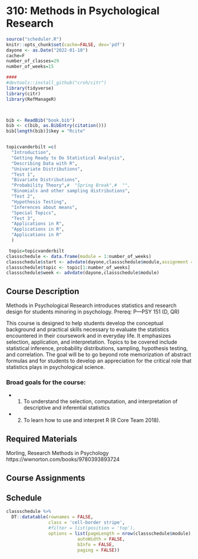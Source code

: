 # 310: Methods in Psychological Research {-#statsminor}

```r
source("scheduler.R")
knitr::opts_chunk$set(cache=FALSE, dev='pdf')
dayone <- as.Date("2022-01-10")
cache=F
number_of_classes=29
number_of_weeks=15

####
#devtools::install_github("crsh/citr")
library(tidyverse)
library(citr)
library(RefManageR)



bib <- ReadBib("book.bib")
bib <- c(bib, as.BibEntry(citation()))
bib[length(bib)]$key = "Rcite"


topicvanderbilt =c(
  "Introduction", 
  "Getting Ready to Do Statistical Analysis",
  "Describing Data with R",
  "Univariate Distributions",
  "Test 1",
  "Bivariate Distributions",
  "Probability Theory",#  "Spring Break",#  "",
  "Binomials and other sampling distributions", 
  "Test 2", 
  "Hypothesis Testing",
  "Inferences about means",
  "Special Topics", 
  "Test 3", 
  "Applications in R",
  "Applications in R",
  "Applications in R" 
  )

 topic=topicvanderbilt 
classschedule <- data.frame(module = 1:number_of_weeks)
classschedule$start <- advdate(dayone,classschedule$module,assignment = "m")
classschedule$topic <- topic[1:number_of_weeks]
classschedule$week <- advdate(dayone,classschedule$module)

```



## Course Description  {-}

Methods in Psychological Research introduces statistics and research design for students minoring in psychology. Prereq: P—PSY 151 (D, QR)

This course is designed to help students develop the conceptual background and practical skills necessary to evaluate the statistics encountered in their coursework and in everyday life. It emphasizes selection, application, and interpretation. Topics to be covered include statistical inference, probability distributions, sampling, hypothesis testing, and correlation. The goal will be to go beyond rote memorization of abstract formulas and for students to develop an appreciation for the critical role that statistics plays in psychological science.


### Broad goals for the course:  {-}
- 1. To understand the selection, computation, and interpretation of descriptive and inferential
statistics
- 2. To learn how to use and interpret R (R Core Team 2018).


## Required Materials  {-}

Morling, Research Methods in Psychology https://wwnorton.com/books/9780393893724


## Course Assignments  {-}


## Schedule  {-}



```r

classschedule %>% 
  DT::datatable(rownames = FALSE,
                class = 'cell-border stripe',
                #filter = list(position = 'top'),
                options = list(pageLength = nrow(classschedule$module), 
                           autoWidth = FALSE,
                           bInfo = FALSE,
                           paging = FALSE))
```


<!---
Schedule
-->
<!---
## `r advdate(dayone, 1, topic)`

- Monday: First Day of Class / Introduction
- Thursday: First Day of Class

## `r advdate(dayone, 2, topic)`

- Tuesday: Research Design (Chapter 9)
- Thursday: Sampling Theory (Chapter 8) / Measurement in the Social/Behavioral Sciences 


##  `r advdate(dayone, 3, topic)` 

- Tuesday: Describing Data Graphically with R

- Wednesday (Sep 05, 2018)
    - Last day to drop a class (with a paper drop form) with no entry on the record
    - Last day to add a class & register for pass/fail status using paper forms 
- Thursday: Describing Data Numerically with R



##  `r advdate(dayone, 4, topic)`

- Tuesday: Univariate Distributions (Chapter 1/2)
- Thursday: Standardization, z-scores, and the normal distribution	(Chapter 3)

##  `r advdate(dayone, 5, topic)`

- Tuesday: Test 1 Review

- Thursday: Test 1

##  `r advdate(dayone, 6, topic)`

- Tuesday: Bivariate Distributions (Chapter 4)

- Thursday: Correlation	(Chapter 5)

##  `r advdate(dayone, 7, topic)` 

- Thursday: Probability Theory (Chapter 12) 

##  `r advdate(dayone, 8, topic)`

- Tuesday: More Probability Theory (Chapter 13) 

- Thursday: Review

##  `r advdate(dayone, 9, topic)`

- Tuesday: Test 2

- Thursday No Class (Fall Break Oct 18-19)
- Friday (Oct 19, 2018)
    - Last day undergraduate students may withdraw from fall semester classes
    - Last day to change from pass/fail to graded status in a fall semester class

##  `r advdate(dayone, 10, topic)`

- Tuesday: The Logic of Hypothesis Testing Hypotheses, Errors (Chapters 16-19)

- Thursday: t-tests

##  `r advdate(dayone, 11, topic)`

- Tuesday: Applying t-tests and ANOVA (Chapters 20 & 21)

- Thursday: More Analysis of Variance	(Chapters 24 & 27)

##  `r advdate(dayone, 12, topic)`

- Tuesday: Subverting the Research Process

- Thursday: Causal Inference

## `r advdate(dayone, 13, topic)`

- Tuesday: Review

- Wednesday: Alternative Test Date

- Thursday: Test 3

##  `r advdate(dayone, 14, topic)`

- Monday: Cross-Cultural Psychology
- Wednesday: Cross-Cultural Psychology
- Friday: Cross-Cultural Psychology


##  `r advdate(dayone, 15, topic)`

- Tuesday: Translating Research Questions into R

- Thursday: Addressing Statistical Questions in R


##  `r advdate(dayone, 16, topic)` 

- Tuesday: Addressing Statistical Questions in R
- Thursday: Last Day of Class 
- Friday: Extra Credit Due at 7pm

## Final Exam 

- TBD on DEC TBD

# References

-->
